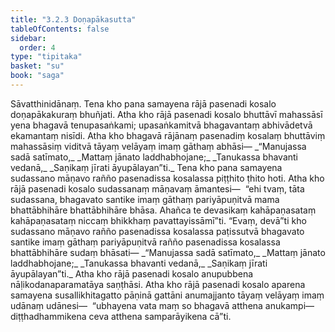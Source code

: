 ```yaml
---
title: "3.2.3 Doṇapākasutta"
tableOfContents: false
sidebar:
  order: 4
type: "tipitaka"
basket: "su"
book: "saga"
---
```



<DynamicBreadcrumb />

<Division number="124" book="saga" bookNo="12" page="82">

<Paragraph number="652" book="saga">
Sāvatthinidānaṃ. Tena kho pana samayena rājā pasenadi kosalo doṇapākakuraṃ bhuñjati. Atha kho rājā pasenadi kosalo bhuttāvī mahassāsī yena bhagavā tenupasaṅkami; upasaṅkamitvā bhagavantaṃ abhivādetvā ekamantaṃ nisīdi.
</Paragraph>

<Paragraph number="653" book="saga">
Atha kho bhagavā rājānaṃ pasenadiṃ kosalaṃ bhuttāviṃ mahassāsiṃ viditvā tāyaṃ velāyaṃ imaṃ gāthaṃ abhāsi—
</Paragraph>

<Paragraph number="654" type="verses" book="saga">
_“Manujassa sadā satīmato,_  
_Mattaṃ jānato laddhabhojane;_  
_Tanukassa bhavanti vedanā,_  
_Saṇikaṃ jīrati āyupālayan”ti._  

</Paragraph>

<Paragraph number="655" book="saga">
Tena kho pana samayena sudassano māṇavo rañño pasenadissa kosalassa piṭṭhito ṭhito hoti. Atha kho rājā pasenadi kosalo sudassanaṃ māṇavaṃ āmantesi—  “ehi tvaṃ, tāta sudassana, bhagavato santike imaṃ gāthaṃ pariyāpuṇitvā mama bhattābhihāre bhattābhihāre bhāsa. Ahañca te devasikaṃ kahāpaṇasataṃ kahāpaṇasataṃ niccaṃ bhikkhaṃ pavattayissāmī”ti. “Evaṃ, devā”ti kho sudassano māṇavo rañño pasenadissa kosalassa paṭissutvā bhagavato santike imaṃ gāthaṃ pariyāpuṇitvā rañño pasenadissa kosalassa bhattābhihāre sudaṃ bhāsati—
</Paragraph>

<Paragraph number="656" type="verses" book="saga">
_“Manujassa sadā satīmato,_  
_Mattaṃ jānato laddhabhojane;_  
_Tanukassa bhavanti vedanā,_  
_Saṇikaṃ jīrati āyupālayan”ti._  

</Paragraph>

<Paragraph number="657" book="saga">
Atha kho rājā pasenadi kosalo anupubbena nāḷikodanaparamatāya saṇṭhāsi. Atha kho rājā pasenadi kosalo aparena samayena susallikhitagatto pāṇinā gattāni anumajjanto tāyaṃ velāyaṃ imaṃ udānaṃ udānesi—  “ubhayena vata maṃ so bhagavā atthena anukampi—  diṭṭhadhammikena ceva atthena samparāyikena cā”ti.
</Paragraph>
</Division>